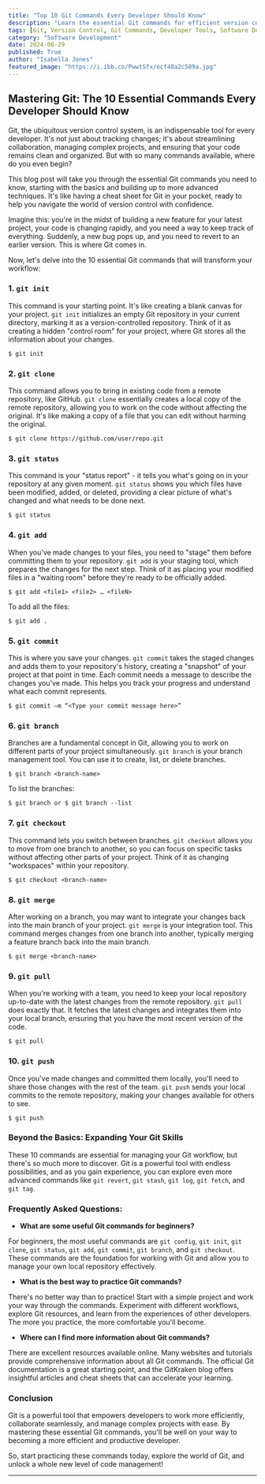 ```yaml
---
title: "Top 10 Git Commands Every Developer Should Know"
description: "Learn the essential Git commands for efficient version control. This guide covers fundamental commands like `git init`, `git clone`, `git status`, `git add`, `git commit`, `git branch`, `git checkout`, `git merge`, `git pull`, and `git push`, helping you master Git and streamline your development workflow."
tags: [Git, Version Control, Git Commands, Developer Tools, Software Development, GitHub, Git Workflow, Git Tutorial, Coding, Programming]
category: "Software Development"
date: 2024-06-29
published: True
author: "Isabella Jones"
featured_image: "https://i.ibb.co/PwwtSfx/ecf48a2c589a.jpg"
---
```


## Mastering Git: The 10 Essential Commands Every Developer Should Know

Git, the ubiquitous version control system, is an indispensable tool for every developer. It's not just about tracking changes; it's about streamlining collaboration, managing complex projects, and ensuring that your code remains clean and organized. But with so many commands available, where do you even begin?  

This blog post will take you through the essential Git commands you need to know, starting with the basics and building up to more advanced techniques. It's like having a cheat sheet for Git in your pocket, ready to help you navigate the world of version control with confidence.

Imagine this: you're in the midst of building a new feature for your latest project, your code is changing rapidly, and you need a way to keep track of everything. Suddenly, a new bug pops up, and you need to revert to an earlier version.  This is where Git comes in. 

Now, let's delve into the 10 essential Git commands that will transform your workflow:

### 1. `git init`

This command is your starting point. It's like creating a blank canvas for your project.  `git init` initializes an empty Git repository in your current directory, marking it as a version-controlled repository. Think of it as creating a hidden "control room" for your project, where Git stores all the information about your changes. 

```
$ git init
```

### 2. `git clone`

This command allows you to bring in existing code from a remote repository, like GitHub.  `git clone` essentially creates a local copy of the remote repository, allowing you to work on the code without affecting the original. It's like making a copy of a file that you can edit without harming the original.

```
$ git clone https://github.com/user/repo.git
```

### 3. `git status`

This command is your "status report" - it tells you what's going on in your repository at any given moment. `git status` shows you which files have been modified, added, or deleted, providing a clear picture of what's changed and what needs to be done next.

```
$ git status
```

### 4. `git add`

When you've made changes to your files, you need to "stage" them before committing them to your repository. `git add` is your staging tool, which prepares the changes for the next step. Think of it as placing your modified files in a "waiting room" before they're ready to be officially added.

```
$ git add <file1> <file2> … <fileN>
```

To add all the files:

```
$ git add .
```

### 5. `git commit`

This is where you save your changes. `git commit` takes the staged changes and adds them to your repository's history, creating a "snapshot" of your project at that point in time.  Each commit needs a message to describe the changes you've made. This helps you track your progress and understand what each commit represents.

```
$ git commit –m “<Type your commit message here>”
```

### 6. `git branch`

Branches are a fundamental concept in Git, allowing you to work on different parts of your project simultaneously. `git branch` is your branch management tool.  You can use it to create, list, or delete branches.

```
$ git branch <branch-name> 
```

To list the branches:

```
$ git branch or $ git branch --list
```

### 7. `git checkout`

This command lets you switch between branches. `git checkout` allows you to move from one branch to another, so you can focus on specific tasks without affecting other parts of your project. Think of it as changing "workspaces" within your repository.

```
$ git checkout <branch-name>
```

### 8. `git merge`

After working on a branch, you may want to integrate your changes back into the main branch of your project. `git merge` is your integration tool. This command merges changes from one branch into another, typically merging a feature branch back into the main branch.

```
$ git merge <branch-name>
```

### 9. `git pull`

When you're working with a team, you need to keep your local repository up-to-date with the latest changes from the remote repository.  `git pull` does exactly that. It fetches the latest changes and integrates them into your local branch, ensuring that you have the most recent version of the code.

```
$ git pull
```

### 10. `git push`

Once you've made changes and committed them locally, you'll need to share those changes with the rest of the team. `git push` sends your local commits to the remote repository, making your changes available for others to see.

```
$ git push
```

### Beyond the Basics: Expanding Your Git Skills

These 10 commands are essential for managing your Git workflow, but there's so much more to discover. Git is a powerful tool with endless possibilities, and as you gain experience, you can explore even more advanced commands like `git revert`, `git stash`, `git log`, `git fetch`, and `git tag`.  

### Frequently Asked Questions:

* **What are some useful Git commands for beginners?** 

For beginners, the most useful commands are `git config`, `git init`, `git clone`, `git status`, `git add`, `git commit`, `git branch`, and `git checkout`. These commands are the foundation for working with Git and allow you to manage your own local repository effectively.

* **What is the best way to practice Git commands?**

There's no better way than to practice! Start with a simple project and work your way through the commands. Experiment with different workflows, explore Git resources, and learn from the experiences of other developers.  The more you practice, the more comfortable you'll become. 

* **Where can I find more information about Git commands?**

There are excellent resources available online. Many websites and tutorials provide comprehensive information about all Git commands. The official Git documentation is a great starting point, and the GitKraken blog offers insightful articles and cheat sheets that can accelerate your learning. 

### Conclusion

Git is a powerful tool that empowers developers to work more efficiently, collaborate seamlessly, and manage complex projects with ease.  By mastering these essential Git commands, you'll be well on your way to becoming a more efficient and productive developer. 

So, start practicing these commands today, explore the world of Git, and unlock a whole new level of code management!

---
